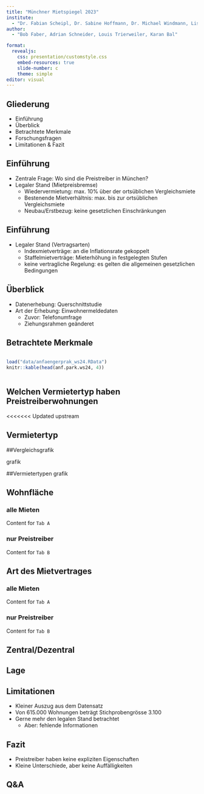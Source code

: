 ```yaml
---
title: "Münchner Mietspiegel 2023"
institute: 
  - "Dr. Fabian Scheipl, Dr. Sabine Hoffmann, Dr. Michael Windmann, Lisa Kleinlein"
author: 
  - "Bob Faber, Adrian Schneider, Louis Trierweiler, Karan Bal"

format:
  revealjs:
    css: presentation/customstyle.css
    embed-resources: true
    slide-number: c
    theme: simple
editor: visual
---
```


## Gliederung

-   Einführung
-   Überblick
-   Betrachtete Merkmale
-   Forschungsfragen
-   Limitationen & Fazit

## Einführung

-   Zentrale Frage: Wo sind die Preistreiber in München?
-   Legaler Stand (Mietpreisbremse)
    -   Wiedervermietung: max. 10% über der ortsüblichen Vergleichsmiete
    -   Bestenende Mietverhältnis: max. bis zur ortsüblichen Vergleichsmiete
    -   Neubau/Erstbezug: keine gesetzlichen Einschränkungen

## Einführung

- Legaler Stand (Vertragsarten)
  - Indexmietverträge: an die Inflationsrate gekoppelt
  - Staffelmietverträge: Mieterhöhung in festgelegten Stufen
  - keine vertragliche Regelung: es gelten die allgemeinen gesetzlichen Bedingungen

## Überblick

-   Datenerhebung: Querschnittstudie
-   Art der Erhebung: Einwohnermeldedaten
    -   Zuvor: Telefonumfrage
    -   Ziehungsrahmen geänderet

## Betrachtete Merkmale

::: {.column width="300%" align="left" .custom-smaller}
<div class="custom-smaller">
```r
load("data/anfaengerprak_ws24.RData")
knitr::kable(head(anf.park.ws24, 4)) 
```
</div> 
:::

## Welchen Vermietertyp haben Preistreiberwohnungen
<<<<<<< Updated upstream

## Vermietertyp

::: {panel-tabset}
##Vergleichsgrafik 

grafik

##Vermietertypen grafik
:::

## Wohnfläche

::: {.panel-tabset}

### alle Mieten

Content for `Tab A`

### nur Preistreiber

Content for `Tab B`

:::

## Art des Mietvertrages

::: {.panel-tabset}

### alle Mieten

Content for `Tab A`

### nur Preistreiber

Content for `Tab B`

:::

## Zentral/Dezentral

## Lage
## Limitationen

-   Kleiner Auszug aus dem Datensatz
-   Von 615.000 Wohnungen beträgt Stichprobengrösse 3.100
-   Gerne mehr den legalen Stand betrachtet
    -   Aber: fehlende Informationen

## Fazit

-   Preistreiber haben keine expliziten Eigenschaften
-   Kleine Unterschiede, aber keine Auffälligkeiten

## Q&A
